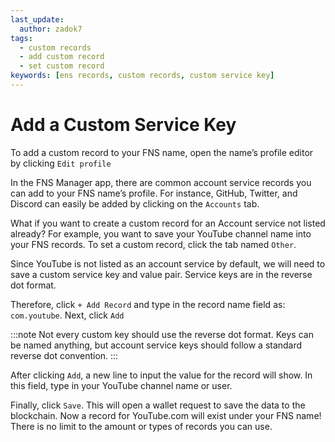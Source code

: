 ```yaml
---
last_update:
  author: zadok7
tags:
  - custom records
  - add custom record
  - set custom record
keywords: [ens records, custom records, custom service key]
---
```


# Add a Custom Service Key
To add a custom record to your FNS name, open the name’s profile editor by clicking `Edit profile`

<BrowserWindow url="https://app.fildomains.com" padding="25px" bg="#f2f4f7" img="/img/howto/v3-add-custom-record-1.png"/>

In the FNS Manager app, there are common account service records you can add to your FNS name’s profile. For instance, GitHub, Twitter, and Discord can easily be added by clicking on the `Accounts` tab.

<BrowserWindow url="https://app.fildomains.com" padding="25px" bg="#f2f4f7" img="/img/howto/v3-add-custom-record-2.png"/>

What if you want to create a custom record for an Account service not listed already?
For example, you want to save your YouTube channel name into your FNS records. To set a custom record, click the tab named `Other`.

<BrowserWindow url="https://app.fildomains.com" padding="25px" bg="#f2f4f7" img="/img/howto/v3-add-custom-record-3.png"/>

Since YouTube is not listed as an account service by default, we will need to save a custom service key and value pair. Service keys are in the reverse dot format.

Therefore, click `+ Add Record` and type in the record name field as: `com.youtube`. Next, click `Add`  

:::note
Not every custom key should use the reverse dot format. Keys can be named anything, but account service keys should follow a standard reverse dot convention.
:::

<BrowserWindow url="https://app.fildomains.com" padding="25px" bg="#f2f4f7" img="/img/howto/v3-add-custom-record-4.png"/>

After clicking `Add`, a new line to input the value for the record will show. In this field, type in your YouTube channel name or user.

<BrowserWindow url="https://app.fildomains.com" padding="25px" bg="#f2f4f7" img="/img/howto/v3-add-custom-record-5.png"/>

Finally, click `Save`. This will open a wallet request to save the data to the blockchain.
Now a record for YouTube.com will exist under your FNS name! There is no limit to the amount or types of records you can use.